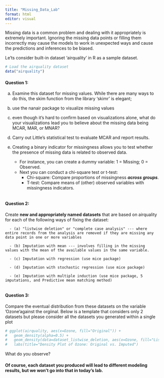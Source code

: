 ```yaml
---
title: "Missing_Data_Lab"
format: html
editor: visual
---
```


Missing data is a common problem and dealing with it appropriately is extremely important. Ignoring the missing data points or filling them incorrectly may cause the models to work in unexpected ways and cause the predictions and inferences to be biased.

Le'ts consider built-in dataset 'airquality' in R as a sample dataset.

```r
# Load the airquality dataset
data("airquality")
```

#### Question 1:

(a) Examine this dataset for missing values. While there are many ways to do this, the skim function from the library 'skimr' is elegant;

(b) use the nanair package to visualize missing values

(c) even though it's hard to confirm based on visualizations alone, what do your visualizations lead you to believe about the missing data being MCAR, MAR, or MNAR?

(d) Carry out Little's statistical test to evaluate MCAR and report results.

(e) Creating a binary indicator for missingness allows you to test whether the presence of missing data is related to observed data.

    -   For instance, you can create a dummy variable: 1 = Missing; 0 = Observed.
    -   Next you can conduct a chi-square test or t-test:
        -   Chi-square: Compare proportions of missingness ***across groups***.
        -   T-test: Compare means of (other) observed variables with missingness indicators.

```r

```

#### Question 2:

Create **new and appropriately named datasets** that are based on airquality for each of the following ways of fixing the dataset:

```         
  - (a) "listwise deletion" or "complete case analysis" --- where entire records from the analysis are removed if they are missing any data point in one or more variables 
  
  - (b) Imputation with mean --- involves filling in the missing values with the mean of the available values in the same variable.
  
  - (c) Imputation with regression (use mice package)
  
  - (d) Imputation with stochastic regression (use mice package)

  - (e) Imputation with multiple induction (use mice package, 5 imputations, and Predictive mean matching method)
```

```r

```

#### Question 3:

Compare the eventual distribution from these datasets on the variable 'Ozone'against the orgiinal. Below is a template that considers only 2 datasets but please consider all the datasets you generated within a single plot

```r
# ggplot(airquality, aes(x=Ozone, fill="Original")) +
#   geom_density(alpha=0.5) +
#   geom_density(data=dataset_listwise_deletion, aes(x=Ozone, fill="Listwise Deletion"), alpha=0.5) +
#   labs(title="Density Plot of Ozone: Original vs. Imputed")

```

What do you observe?

#### Of course, each dataset you produced will lead to different modeling results, but we won't go into that in today's lab.

